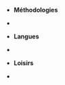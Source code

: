 
- **Méthodologies**
- <EmList values="Agile/SCRUM, Kanban" light={true}/>

- **Langues**
- <EmList values="Français&nbsp;(langue&nbsp;maternelle), Anglais&nbsp;(courant)" light={true}/>

- **Loisirs**
- <EmList values="Jeux de plateau, Jeux de rôle, Lecture Comics/BD" light={true}/>

